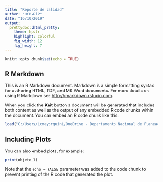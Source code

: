 ```yaml
---
title: "Reporte de calidad"
author: "UCD-EiP"
date: "16/10/2019"
output:                   
  prettydoc::html_pretty: 
    theme: hpstr         
    highlight: colorful
    fig_width: 12
    fig_height: 7
---
```


<style type="text/css">

h1.title {
  font-size: 38px;
  color: Black;
  text-align: center;
}

</style>


```r
knitr::opts_chunk$set(echo = TRUE)
```

## R Markdown

This is an R Markdown document. Markdown is a simple formatting syntax for authoring HTML, PDF, and MS Word documents. For more details on using R Markdown see <http://rmarkdown.rstudio.com>.

When you click the **Knit** button a document will be generated that includes both content as well as the output of any embedded R code chunks within the document. You can embed an R code chunk like this:

```r
load("C:/Users/LcmayorquinL/OneDrive - Departamento Nacional de Planeacion/DIDE/2019/Data Science Projects/Data-Quality-App/saved objects/objetos.RData")
```

## Including Plots

You can also embed plots, for example:

```r
print(objeto_1)
```

Note that the `echo = FALSE` parameter was added to the code chunk to prevent printing of the R code that generated the plot.
